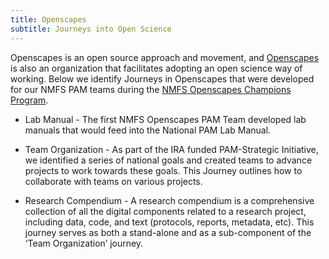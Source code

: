 ```yaml
---
title: Openscapes
subtitle: Journeys into Open Science
---
```


Openscapes is an open source approach and movement, and [Openscapes](https://openscapes.org/) is also an organization that facilitates adopting an open science way of working. Below we identify Journeys in Openscapes that were developed for our NMFS PAM teams during the [NMFS Openscapes Champions Program](https://nmfs-openscapes.github.io/).

-   Lab Manual - The first NMFS Openscapes PAM Team developed lab manuals that would feed into the National PAM Lab Manual.

-   Team Organization - As part of the IRA funded PAM-Strategic Initiative, we identified a series of national goals and created teams to advance projects to work towards these goals. This Journey outlines how to collaborate with teams on various projects.

-   Research Compendium - A research compendium is a comprehensive collection of all the digital components related to a research project, including data, code, and text (protocols, reports, metadata, etc). This journey serves as both a stand-alone and as a sub-component of the 'Team Organization' journey.
